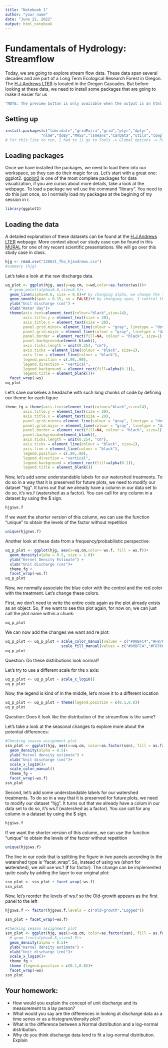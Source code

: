 ```yaml
---
title: "Notebook 1"
author: "your name"
date: "June 22, 2022"
output: html_notebook
---
```


# Fundamentals of Hydrology: Streamflow

Today, we are going to explore stream flow data. These data span several decades and are part of a Long Term Ecological Research Forest in Oregon. The [H.J.Andrews LTER](https://andrewsforest.oregonstate.edu/) is located in the Oregon Cascades. But before looking at these data, we need to install some packages that are going to make it easier for us

```r
"NOTE: The preview button is only available when the output is an html file"
```

## Setting up

```r
install.packages(c("lubridate","gridExtra","grid","plyr","dplyr",
                "nlme","doBy","MASS","lsmeans","CarData","utils","cowplot","ggExtra")) 
# For this line to run, I had to 1) go to Tools -> Global Options -> Packages, and uncheck the box "Use secure download methods for HTTP" and 2) define the list of packages names as a vector by using c("package name 1",...)
```

## Loading packages


Once we have installed the packages, we need to load them into our workspace, so they can do their magic for us. Let's start with a great one: ggplot2. [ggplot2]() is one of the most complete packages for data visualization, if you are curios about more details, take a look at the webpage. To load a package we wil use the command "library". You need to do this just once, so I normally load my packages at the begining of my session in r.

```r
library(ggplot2)
```

## Loading the data

A detailed explanation of these datasets can be found at the [H.J.Andrews LTER](https://andrewsforest.oregonstate.edu/) webpage. More context about our study case can be found in this [MURAL]() for one of my recent scientific presentations. We will go over this study case in class.

```r
hjg <- read.csv("220621_fho_hjandrews.csv")
#summary (hjg)
```

Let's take a look at the raw discharge data.

```r
uq_plot <- ggplot(hjg, aes(y=uq.cm, x=wd,color=as.factor(ws)))+
  # geom_point(alpha=0.8,size=0.5)+
  geom_line(alpha=0.6, size = 0.8)+# by changing alpha, we change the transparency
  geom_smooth(span = 0.15, se = FALSE)+# by changing span, I control the wiggles in the trend
  ylab("Unit discharge (cm)") +
  xlab("Water day")+
  theme(axis.text=element_text(colour="black",size=14),
        axis.title.y = element_text(size = 20),
        axis.title.x = element_text(size = 20),
        panel.grid.minor= element_line(colour = "gray", linetype = "dotted"), 
        panel.grid.major = element_line(colour = "gray", linetype = "dashed"),
        panel.border = element_rect(fill=NA, colour = "black", size=1),
        panel.background=element_blank(),
        axis.ticks.length = unit(0.254, "cm"),
        axis.ticks = element_line(colour = "black", size=1), 
        axis.line = element_line(colour = "black"),
        legend.position = c(.90,.90),
        legend.direction = "vertical",
        legend.background = element_rect(fill=alpha(0.1)),
        legend.title = element_blank())+
  facet_wrap(~ws)
uq_plot
```

Let's save ourselves a headache with such long chunks of code by defining our theme for each figure

```r
theme_fg = theme(axis.text=element_text(colour="black",size=14),
        axis.title.y = element_text(size = 20),
        axis.title.x = element_text(size = 20),
        panel.grid.minor= element_line(colour = "gray", linetype = "dotted"), 
        panel.grid.major = element_line(colour = "gray", linetype = "dashed"),
        panel.border = element_rect(fill=NA, colour = "black", size=1),
        panel.background=element_blank(),
        axis.ticks.length = unit(0.254, "cm"),
        axis.ticks = element_line(colour = "black", size=1), 
        axis.line = element_line(colour = "black"),
        legend.position = c(.90,.90),
        legend.direction = "vertical",
        legend.background = element_rect(fill=alpha(0.1)),
        legend.title = element_blank())
```

Now, let's add some understandable labels for our watershed treatments. To do so in a way that it is preserved for future plots, we need to modify our dataset "hjg". It turns out that we already have a column in our data set to do so, it's ws.f (watershed as a factor). You can call for any column in a dataset by using the $ sign.

```r
hjg$ws.f
```

If we want the shorter version of this column, we can use the function "unique" to obtain the levels of the factor without repetition

```r
unique(hjg$ws.f)
```

Another look at these data from a frequency/probabilistic perspective:

```r
uq_p_plot <- ggplot(hjg, aes(x=uq.cm,color= ws.f, fill = ws.f))+
  geom_density(alpha = 0.5, size = 1.0)+
  ylab("Kernel Density Estimate") +
  xlab("Unit discharge (cm)")+
  theme_fg +
  facet_wrap(~ws.f)
uq_p_plot
```

Now, we normally associate the blue color with the control and the red color with the treatment. 
Let's change these colors. 

First, we don't need to write the entire code again as the plot already exists as an object. So, if we want to see this plot again, for now on, we can just call the plot name within a chunk:

```r
uq_p_plot
```

We can now add the changes we want and re plot:

```r
uq_p_plot <- uq_p_plot + scale_color_manual(values = c("#00BFC4","#F8766D"))+
                         scale_fill_manual(values = c("#00BFC4","#F8766D"))
uq_p_plot
```
Question: Do these distributions look normal?

Let's try to use a different scale for the x axis:


```r
uq_p_plot <- uq_p_plot + scale_x_log10()  
uq_p_plot
```

Now, the legend is kind of in the middle, let's move it to a different location

```r
uq_p_plot <- uq_p_plot + theme(legend.position = c(0.1,0.8))
uq_p_plot
```
Question: Does it look like the distribution of the streamflow is the same?

Let's take a look at the seasonal changes to explore more about the potential differences:

```r
#Checking season assignment plot
ssn_plot <- ggplot(hjg, aes(x=uq.cm, color=as.factor(ssn), fill = as.factor (ssn)))+
  geom_density(alpha = 0.5)+
  ylab("Kernel density estimate") +
  xlab("Unit discharge (cm)")+
  scale_x_log10()+
  scale_color_manual()
  theme_fg +
  facet_wrap(~ws.f)
ssn_plot
```




Second, let's add some understandable labels for our watershed treatments. To do so in a way that it is preserved for future plots, we need to modify our dataset "hjg". It turns out that we already have a colum in our data set to do so, it's ws.f (watershed as a factor). You can call for any column in a dataset by using the $ sign.

```r
hjg$ws.f
```

If we want the shorter version of this column, we can use the function "unique" to obtain the levels of the factor without repetition

```r
unique(hjg$ws.f)
```
The line in our code that is splitting the figure in two panels according to the watershed type is "facet_wrap". So, instead of using ws (short for **w**ater**s**hed), we will use ws.f (**f** for factor). The change can be implemented quite easily by adding the layer to our original plot:

```r
ssn_plot <- ssn_plot + facet_wrap(~ws.f)
ssn_plot
```

Now, let's reorder the levels of ws.f so the Old-growth appears as the first panel to the left

```r
hjg$ws.f <- factor(hjg$ws.f,levels = c("Old-growth","Logged"))
```

```r
ssn_plot + facet_wrap(~ws.f)
```




```r
#Checking season assignment plot
ssn_plot <- ggplot(hjg, aes(x=uq.cm, color=as.factor(ssn), fill = as.factor (ssn)))+
  # geom_line(alpha=0.8,size=3.5)+
  geom_density(alpha = 0.5)+
  ylab("Kernel density estimate") +
  xlab("Unit discharge (cm)")+
  scale_x_log10()+
  theme_fg +
  theme (legend.position = c(0.1,0.8))+
  facet_wrap(~ws)
ssn_plot
```



## Your homework:

-   How would you explain the concept of unit discharge and its measurement to a lay person?
-   What would you say are the differences in looking at discharge data as a time series or as a histogram/density plot?
-   What is the difference between a Normal distribution and a log-normal distribution.
-   Why do you think discharge data tend to fit a log-normal distribution. Explain
